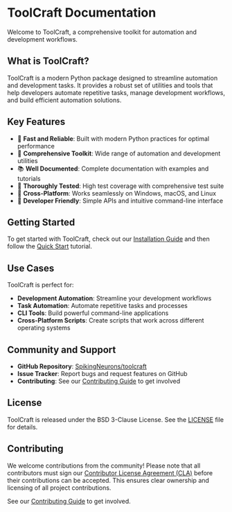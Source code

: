 # ToolCraft Documentation

Welcome to ToolCraft, a comprehensive toolkit for automation and development workflows.

## What is ToolCraft?

ToolCraft is a modern Python package designed to streamline automation and development tasks. It provides a robust set of utilities and tools that help developers automate repetitive tasks, manage development workflows, and build efficient automation solutions.

## Key Features

- 🚀 **Fast and Reliable**: Built with modern Python practices for optimal performance
- 🔧 **Comprehensive Toolkit**: Wide range of automation and development utilities
- 📚 **Well Documented**: Complete documentation with examples and tutorials
- 🧪 **Thoroughly Tested**: High test coverage with comprehensive test suite
- 🔄 **Cross-Platform**: Works seamlessly on Windows, macOS, and Linux
- 🎯 **Developer Friendly**: Simple APIs and intuitive command-line interface

## Getting Started

To get started with ToolCraft, check out our [Installation Guide](installation) and then follow the [Quick Start](quickstart) tutorial.

## Use Cases

ToolCraft is perfect for:

- **Development Automation**: Streamline your development workflows
- **Task Automation**: Automate repetitive tasks and processes
- **CLI Tools**: Build powerful command-line applications
- **Cross-Platform Scripts**: Create scripts that work across different operating systems

## Community and Support

- **GitHub Repository**: [SpikingNeurons/toolcraft](https://github.com/SpikingNeurons/toolcraft)
- **Issue Tracker**: Report bugs and request features on GitHub
- **Contributing**: See our [Contributing Guide](contributing) to get involved

## License

ToolCraft is released under the BSD 3-Clause License. See the [LICENSE](https://github.com/SpikingNeurons/toolcraft/blob/main/LICENSE) file for details.

## Contributing

We welcome contributions from the community! Please note that all contributors must sign our [Contributor License Agreement (CLA)](https://github.com/SpikingNeurons/toolcraft/blob/main/CLA.md) before their contributions can be accepted. This ensures clear ownership and licensing of all project contributions.

See our [Contributing Guide](contributing) to get involved.
